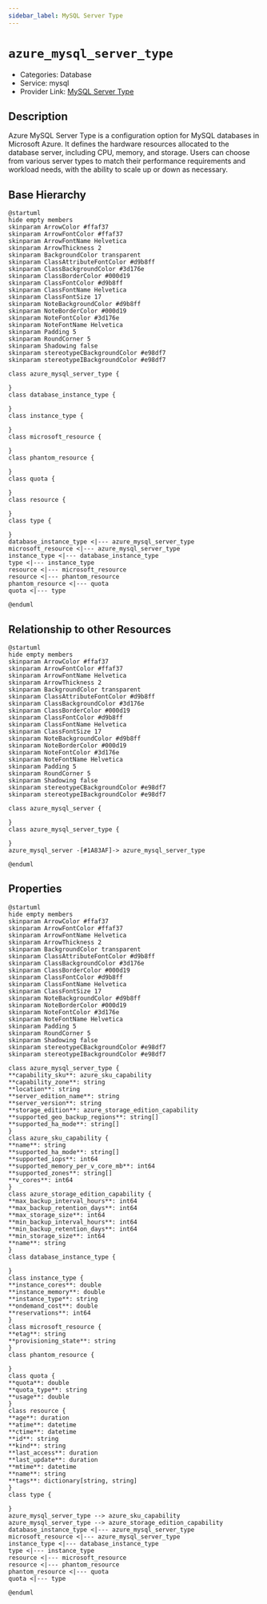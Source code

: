 ```yaml
---
sidebar_label: MySQL Server Type
---
```


# `azure_mysql_server_type`

- Categories: Database
- Service: mysql
- Provider Link: [MySQL Server Type](https://learn.microsoft.com/en-us/azure/mysql/)

## Description

Azure MySQL Server Type is a configuration option for MySQL databases in Microsoft Azure. It defines the hardware resources allocated to the database server, including CPU, memory, and storage. Users can choose from various server types to match their performance requirements and workload needs, with the ability to scale up or down as necessary.

## Base Hierarchy

<ZoomPanPinch>

```kroki imgType="plantuml" imgAlt="Hierarchy of MySQL Server Type"
@startuml
hide empty members
skinparam ArrowColor #ffaf37
skinparam ArrowFontColor #ffaf37
skinparam ArrowFontName Helvetica
skinparam ArrowThickness 2
skinparam BackgroundColor transparent
skinparam ClassAttributeFontColor #d9b8ff
skinparam ClassBackgroundColor #3d176e
skinparam ClassBorderColor #000d19
skinparam ClassFontColor #d9b8ff
skinparam ClassFontName Helvetica
skinparam ClassFontSize 17
skinparam NoteBackgroundColor #d9b8ff
skinparam NoteBorderColor #000d19
skinparam NoteFontColor #3d176e
skinparam NoteFontName Helvetica
skinparam Padding 5
skinparam RoundCorner 5
skinparam Shadowing false
skinparam stereotypeCBackgroundColor #e98df7
skinparam stereotypeIBackgroundColor #e98df7

class azure_mysql_server_type {

}
class database_instance_type {

}
class instance_type {

}
class microsoft_resource {

}
class phantom_resource {

}
class quota {

}
class resource {

}
class type {

}
database_instance_type <|--- azure_mysql_server_type
microsoft_resource <|--- azure_mysql_server_type
instance_type <|--- database_instance_type
type <|--- instance_type
resource <|--- microsoft_resource
resource <|--- phantom_resource
phantom_resource <|--- quota
quota <|--- type

@enduml
```

</ZoomPanPinch>

## Relationship to other Resources

<ZoomPanPinch>

```kroki imgType="plantuml" imgAlt="Diagram of MySQL Server Type resource relationships"
@startuml
hide empty members
skinparam ArrowColor #ffaf37
skinparam ArrowFontColor #ffaf37
skinparam ArrowFontName Helvetica
skinparam ArrowThickness 2
skinparam BackgroundColor transparent
skinparam ClassAttributeFontColor #d9b8ff
skinparam ClassBackgroundColor #3d176e
skinparam ClassBorderColor #000d19
skinparam ClassFontColor #d9b8ff
skinparam ClassFontName Helvetica
skinparam ClassFontSize 17
skinparam NoteBackgroundColor #d9b8ff
skinparam NoteBorderColor #000d19
skinparam NoteFontColor #3d176e
skinparam NoteFontName Helvetica
skinparam Padding 5
skinparam RoundCorner 5
skinparam Shadowing false
skinparam stereotypeCBackgroundColor #e98df7
skinparam stereotypeIBackgroundColor #e98df7

class azure_mysql_server {

}
class azure_mysql_server_type {

}
azure_mysql_server -[#1A83AF]-> azure_mysql_server_type

@enduml
```

</ZoomPanPinch>

## Properties

<ZoomPanPinch>

```kroki imgType="plantuml" imgAlt="Diagram of MySQL Server Type data model"
@startuml
hide empty members
skinparam ArrowColor #ffaf37
skinparam ArrowFontColor #ffaf37
skinparam ArrowFontName Helvetica
skinparam ArrowThickness 2
skinparam BackgroundColor transparent
skinparam ClassAttributeFontColor #d9b8ff
skinparam ClassBackgroundColor #3d176e
skinparam ClassBorderColor #000d19
skinparam ClassFontColor #d9b8ff
skinparam ClassFontName Helvetica
skinparam ClassFontSize 17
skinparam NoteBackgroundColor #d9b8ff
skinparam NoteBorderColor #000d19
skinparam NoteFontColor #3d176e
skinparam NoteFontName Helvetica
skinparam Padding 5
skinparam RoundCorner 5
skinparam Shadowing false
skinparam stereotypeCBackgroundColor #e98df7
skinparam stereotypeIBackgroundColor #e98df7

class azure_mysql_server_type {
**capability_sku**: azure_sku_capability
**capability_zone**: string
**location**: string
**server_edition_name**: string
**server_version**: string
**storage_edition**: azure_storage_edition_capability
**supported_geo_backup_regions**: string[]
**supported_ha_mode**: string[]
}
class azure_sku_capability {
**name**: string
**supported_ha_mode**: string[]
**supported_iops**: int64
**supported_memory_per_v_core_mb**: int64
**supported_zones**: string[]
**v_cores**: int64
}
class azure_storage_edition_capability {
**max_backup_interval_hours**: int64
**max_backup_retention_days**: int64
**max_storage_size**: int64
**min_backup_interval_hours**: int64
**min_backup_retention_days**: int64
**min_storage_size**: int64
**name**: string
}
class database_instance_type {

}
class instance_type {
**instance_cores**: double
**instance_memory**: double
**instance_type**: string
**ondemand_cost**: double
**reservations**: int64
}
class microsoft_resource {
**etag**: string
**provisioning_state**: string
}
class phantom_resource {

}
class quota {
**quota**: double
**quota_type**: string
**usage**: double
}
class resource {
**age**: duration
**atime**: datetime
**ctime**: datetime
**id**: string
**kind**: string
**last_access**: duration
**last_update**: duration
**mtime**: datetime
**name**: string
**tags**: dictionary[string, string]
}
class type {

}
azure_mysql_server_type --> azure_sku_capability
azure_mysql_server_type --> azure_storage_edition_capability
database_instance_type <|--- azure_mysql_server_type
microsoft_resource <|--- azure_mysql_server_type
instance_type <|--- database_instance_type
type <|--- instance_type
resource <|--- microsoft_resource
resource <|--- phantom_resource
phantom_resource <|--- quota
quota <|--- type

@enduml
```

</ZoomPanPinch>
